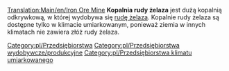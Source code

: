 [[Translation:Main/en/Iron Ore Mine]]{{en/-}}
{{pl/Przedsiębiorstwa|image=Ironoremine.png
|name=Kopalnia rudy żelaza
|climates=[[Main/en/Klimat/Pl#Umiarkowany]]
|accepts=Nic
|produces=[[Main/pl/Ruda żelaza|Ruda żelaza]]
}}
'''Kopalnia rudy żelaza''' jest dużą kopalnią odkrywkową, w której wydobywa się [[Main/pl/Ruda żelaza|rudę żelaza]]. Kopalnie rudy żelaza są dostępne tylko w klimacie umiarkowanym, ponieważ ziemia w innych klimatach nie zawiera złóż rudy żelaza. 

{{pl/Navbox Industries}}

[[Category:pl/Przedsiębiorstwa]]
[[Category:pl/Przedsiębiorstwa wydobywcze/produkcyjne]]
[[Category:pl/Przedsiębiorstwa klimatu umiarkowanego]]